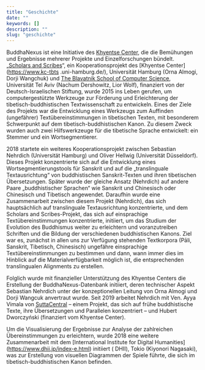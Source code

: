 ```yaml
---
title: "Geschichte"
date: ""
keywords: []
description: ""
slug: "geschichte"
---
```


BuddhaNexus ist eine Initiative des [Khyentse Center](https://www.kc-tbts.uni-hamburg.de/), die die Bemühungen und Ergebnisse mehrerer Projekte und Einzelforschungen bündelt. „[Scholars and Scribes](https://www.kc-tbts.uni-hamburg.de/research/projects.html)“, ein Kooperationsprojekt des [Khyentse Center](https://www.kc-tbts .uni-hamburg.de/), Universität Hamburg (Orna Almogi, Dorji Wangchuk) und [The Blavatnik School of Computer Science](https://en-exact-sciences.tau.ac.il/computer), Universität Tel Aviv (Nachum Dershowitz, Lior Wolf), finanziert von der Deutsch-Israelischen Stiftung, wurde 2015 ins Leben gerufen, um computergestützte Werkzeuge zur Förderung und Erleichterung der tibetisch-buddhistischen Textwissenschaft zu entwickeln. Eines der Ziele des Projekts war die Entwicklung eines Werkzeugs zum Auffinden (ungefährer) Textübereinstimmungen in tibetischen Texten, mit besonderem Schwerpunkt auf dem tibetisch-buddhistischen Kanon. Zu diesem Zweck wurden auch zwei Hilfswerkzeuge für die tibetische Sprache entwickelt: ein Stemmer und ein Wortsegmentierer.

2018 startete ein weiteres Kooperationsprojekt zwischen Sebastian Nehrdich (Universität Hamburg) und Oliver Hellwig (Universität Düsseldorf). Dieses Projekt konzentrierte sich auf die Entwicklung eines Wortsegmentierungstools für Sanskrit und auf die „translinguale Textausrichtung“ von buddhistischen Sanskrit-Texten und ihren tibetischen Übersetzungen. Später wurde der gleiche Ansatz (Nehrdich) auf andere Paare „buddhistischer Sprachen“ wie Sanskrit und Chinesisch oder Chinesisch und Tibetisch angewendet. Daraufhin wurde eine Zusammenarbeit zwischen diesem Projekt (Nehrdich), das sich hauptsächlich auf translinguale Textausrichtung konzentrierte, und dem Scholars and Scribes-Projekt, das sich auf einsprachige Textübereinstimmungen konzentrierte, initiiert, um das Studium der Evolution des Buddhismus weiter zu erleichtern und voranzutreiben Schriften und die Bildung der verschiedenen buddhistischen Kanons. Ziel war es, zunächst in allen uns zur Verfügung stehenden Textkorpora (Pāli, Sanskrit, Tibetisch, Chinesisch) ungefähre einsprachige Textübereinstimmungen zu bestimmen und dann, wann immer dies im Hinblick auf die Materialverfügbarkeit möglich ist, die entsprechenden translingualen Alignments zu erstellen.

Folglich wurde mit finanzieller Unterstützung des Khyentse Centers die Erstellung der BuddhaNexus-Datenbank initiiert, deren technischer Aspekt Sebastian Nehrdich unter der konzeptionellen Leitung von Orna Almogi und Dorji Wangcuk anvertraut wurde. Seit 2019 arbeitet Nehrdich mit Ven. Ayya Vimala von [SuttaCentral](https://suttacentral.net/) – einem Projekt, das sich auf frühe buddhistische Texte, ihre Übersetzungen und Parallelen konzentriert – und Hubert Dworczyński (finanziert vom Khyentse Center).

Um die Visualisierung der Ergebnisse zur Analyse der zahlreichen Übereinstimmungen zu erleichtern, wurde 2018 eine weitere Zusammenarbeit mit dem [International Institute for Digital Humanities] (https://www.dhii.jp/index-e.html) initiiert ( DHII), Tokio (Kiyonori Nagasaki), was zur Erstellung von visuellen Diagrammen der Spiele führte, die sich im tibetisch-buddhistischen Kanon befinden.
